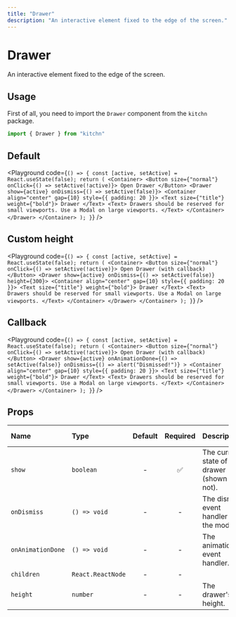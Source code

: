 ```yaml
---
title: "Drawer"
description: "An interactive element fixed to the edge of the screen."
---
```



# Drawer

An interactive element fixed to the edge of the screen.

## Usage

First of all, you need to import the `Drawer` component from the `kitchn` package.

```js
import { Drawer } from "kitchn"
```

## Default

<Playground
  code={`
  () => {
  const [active, setActive] = React.useState(false);
  return (
    <Container>
      <Button size={"normal"} onClick={() => setActive(!active)}>
        Open Drawer
      </Button>
      <Drawer show={active} onDismiss={() => setActive(false)}>
        <Container align="center" gap={10} style={{ padding: 20 }}>
          <Text size={"title"} weight={"bold"}>
            Drawer
          </Text>
          <Text>
            Drawers should be reserved for small viewports. Use a Modal on
            large viewports.
          </Text>
        </Container>
      </Drawer>
    </Container>
  );
}
`}
/>

## Custom height

<Playground
  code={`
  () => {
  const [active, setActive] = React.useState(false);
  return (
    <Container>
      <Button size={"normal"} onClick={() => setActive(!active)}>
        Open Drawer (with callback)
      </Button>
      <Drawer show={active} onDismiss={() => setActive(false)} height={300}>
        <Container align="center" gap={10} style={{ padding: 20 }}>
          <Text size={"title"} weight={"bold"}>
            Drawer
          </Text>
          <Text>
            Drawers should be reserved for small viewports. Use a Modal on
            large viewports.
          </Text>
        </Container>
      </Drawer>
    </Container>
  );
}
`}
/>

## Callback

<Playground
  code={`
  () => {
  const [active, setActive] = React.useState(false);
  return (
    <Container>
      <Button size={"normal"} onClick={() => setActive(!active)}>
        Open Drawer (with callback)
      </Button>
      <Drawer
        show={active}
        onAnimationDone={() => setActive(false)}
        onDismiss={() => alert("Dismissed!")}
      >
        <Container align="center" gap={10} style={{ padding: 20 }}>
          <Text size={"title"} weight={"bold"}>
            Drawer
          </Text>
          <Text>
            Drawers should be reserved for small viewports. Use a Modal on
            large viewports.
          </Text>
        </Container>
      </Drawer>
    </Container>
  );
}
`}
/>

## Props

| Name | Type | Default | Required | Description | Accepted values |
| :--- | :--- | :-----: | :------: | :---------- | :-------------- |
| `show` | `boolean` | - | ✅ | The current state of the drawer (shown or not). | - |
| `onDismiss` | `() => void` | - | - | The dismiss event handler of the modal. | - |
| `onAnimationDone` | `() => void` | - | - | The animation event handler. | - |
| `children` | `React.ReactNode` | - | - |  | - |
| `height` | `number` | - | - | The drawer's height. | - |